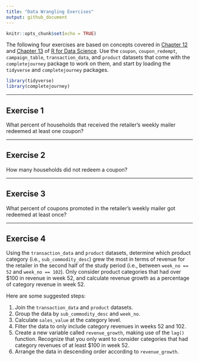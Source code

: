 ```yaml
---
title: "Data Wrangling Exercises"
output: github_document
---
```


```r
knitr::opts_chunk$set(echo = TRUE)
```

The following four exercises are based on concepts covered in 
[Chapter 12][G&W 2017, 12] and [Chapter 13][G&W 2017, 13] of 
[R for Data Science][G&W 2017]. Use the `coupon`, `coupon_redempt`, 
`campaign_table`, `transaction_data`, and `product` datasets that come with the 
`completejourney` package to work on them, and start by loading the `tidyverse` 
and `completejourney` packages.

```r
library(tidyverse)
library(completejourney)
```

---

## Exercise 1
What percent of households that received the retailer's weekly mailer redeemed 
at least one coupon?

---

## Exercise 2
How many households did not redeem a coupon?   

---

## Exercise 3
What percent of coupons promoted in the retailer's weekly mailer got redeemed at
least once?

---

## Exercise 4
Using the `transaction_data` and `product` datasets, determine which product
category (i.e., `sub_commodity_desc`) grew the most in terms of revenue for the
retailer in the second half of the study period (i.e., between `week_no == 52` 
and `week_no == 102`). Only consider product categories that had over $100 in
revenue in week 52, and calculate revenue growth as a percentage of category
revenue in week 52.

Here are some suggested steps: 

 1. Join the `transaction_data` and `product` datasets.
 2. Group the data by `sub_commodity_desc` and `week_no`.
 3. Calculate `sales_value` at the category level.
 4. Filter the data to only include category revenues in weeks 52 and 102.
 5. Create a new variable called `revenue_growth`, making use of the `lag()`
 function. Recognize that you only want to consider categories that had category
 revenues of at least $100 in week 52.
 6. Arrange the data in descending order according to `revenue_growth`.

[G&W 2017]: http://r4ds.had.co.nz/
[G&W 2017, 12]: http://r4ds.had.co.nz/tidy-data.html
[G&W 2017, 13]: http://r4ds.had.co.nz/relational-data.html